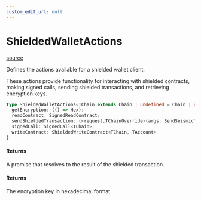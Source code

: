 ```yaml
---
custom_edit_url: null
---
```


# ShieldedWalletActions
<div className="doc-side">
<div className="doc-main-source">

[source](https://github.com/SeismicSystems/seismic-client/blob/53e6e22/packages/seismic-viem/src/actions/wallet.ts#L45)

</div>
</div>

<div className="doc-subtitle">

Defines the actions available for a shielded wallet client.

These actions provide functionality for interacting with shielded contracts,
making signed calls, sending shielded transactions, and retrieving encryption keys.

</div>

```ts
type ShieldedWalletActions<TChain extends Chain | undefined = Chain | undefined, TAccount extends Account | undefined = Account | undefined> = {
  getEncryption: (() => Hex);
  readContract: SignedReadContract;
  sendShieldedTransaction: (<request,TChainOverride>(args: SendSeismicTransactionParameters<TChain, TAccount, TChainOverride, request>) => Promise<SendSeismicTransactionReturnType>);
  signedCall: SignedCall<TChain>;
  writeContract: ShieldedWriteContract<TChain, TAccount>
}
```

<h4 className="doc-comment-title">Returns</h4>

A promise that resolves to the result of the shielded transaction.
<h4 className="doc-comment-title">Returns</h4>

The encryption key in hexadecimal format.